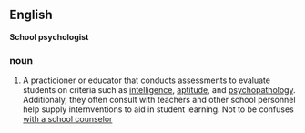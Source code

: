 {{wikipedia}}
==English==
'''School psychologist'''
===noun===
#A practicioner or educator that conducts assessments to evaluate students on criteria such as [[intelligence]], [[aptitude]], and [[psychopathology]]. Additionaly, they often consult with teachers and other school personnel help supply internventions to aid in student learning. Not to be confuses [[with a school counselor]]